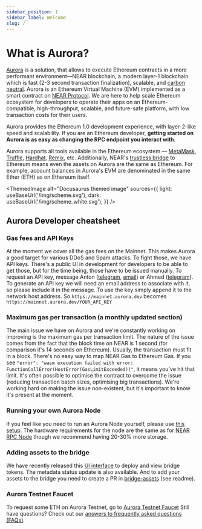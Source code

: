 ```yaml
---
sidebar_position: 1
sidebar_label: Welcome
slug: /
---
```




# What is Aurora?

[Aurora] is a solution, that allows to execute Ethereum contracts in a more performant environment—NEAR blockchain, a modern layer-1 blockchain which is fast (2-3 second transaction finalization), scalable, and [carbon neutral].
Aurora is an Ethereum Virtual Machine (EVM) implemented as a smart contract on [NEAR Protocol]. We are here to help scale Ethereum ecosystem for developers to operate their apps on an Ethereum-compatible, high-throughput, scalable, and future-safe platform, with low transaction costs for their users.

Aurora provides the Ethereum 1.0 development experience, with layer-2-like speed and scalability. If you are an Ethereum developer, **getting started on Aurora is as easy as changing the RPC endpoint you interact with**.

Aurora supports all tools available in the Ethereum ecosystem — [MetaMask], [Truffle], [Hardhat], [Remix], etc.
Additionally, NEAR's [trustless bridge] to Ethereum means even the assets on Aurora are the same as Ethereum. For example, account balances in Aurora's EVM are denominated in the same Ether (ETH) as on Ethereum itself.

<ThemedImage
  alt="Docusaurus themed image"
  sources={{
    light: useBaseUrl('/img/scheme.svg'),
    dark: useBaseUrl('/img/scheme_white.svg'),
  }}
/>

## Aurora Developer cheatsheet

### Gas fees and API Keys
At the moment we cover all the gas fees on the Mainnet. This makes Aurora a good target for various DDoS and Spam attacks.
To fight those, we have API keys. There's a public UI in development for developers to be able to get those, but for the time being, those have to be issued manually.
To request an API key, message Anton ([telegram](https://t.me/antonpaisov), [email](mailto:anton@aurora.dev)) or Ahmed ([telegram](https://t.me/theZeroX)).
To generate an API key we will need an email address to associate with it, so please include it in the message.
To use the key simply append it to the network host address. So `https://mainnet.aurora.dev` becomes `https://mainnet.aurora.dev/YOUR_API_KEY`

### Maximum gas per transaction (a monthly updated section)
The main issue we have on Aurora and we're constantly working on improving is the maximum gas per transaction limit.
The nature of the issue comes from the fact that the block time on NEAR is 1 second (for comparison it's 14 seconds on Ethereum).
Usually, the transaction must fit in a block.
There's no easy way to map NEAR Gas to Ethereum Gas.
If you see `"error": "wasm execution failed with error: FunctionCallError(HostError(GasLimitExceeded))"`, it means you've hit that limit.
It's often possible to optimise the contract to overcome the issue (reducing transaction batch sizes, optimising big transactions).
We're working hard on making the issue non-existent, but it's important to know it's present at the moment.

### Running your own Aurora Node
If you feel like you need to run an Aurora Node yourself, please use [this setup](https://github.com/aurora-is-near/partner-relayer-deploy).
The hardware requirements for the node are the same as for [NEAR RPC Node](https://docs.near.org/docs/develop/node/rpc/hardware-rpc#recommended-hardware-specifications) though we recommend having 20-30% more storage.

### Adding assets to the bridge
We have recently released this [UI interface](https://rainbowbridge.app/deploy) to deploy and view bridge tokens.
The metadata status update is also available.
And to add your assets to the bridge you need to create a PR in [bridge-assets](https://github.com/aurora-is-near/bridge-assets) (see readme).

### Aurora Testnet Faucet
To request some ETH on Aurora Testnet, go to [Aurora Testnet Faucet](https://aurora.dev/faucet)
Still have questions? Check out our [answers to frequently asked questions (FAQs)](./faq.md).


[NEAR Protocol]: https://near.org
[Aurora]: https://aurora.dev
[MetaMask]: https://metamask.io
[Truffle]: https://www.trufflesuite.com/truffle
[Hardhat]: https://hardhat.org
[Remix]: https://remix.ethereum.org
[trustless bridge]: https://near.org/bridge
[carbon neutral]: https://near.org/blog/near-climate-neutral-product
